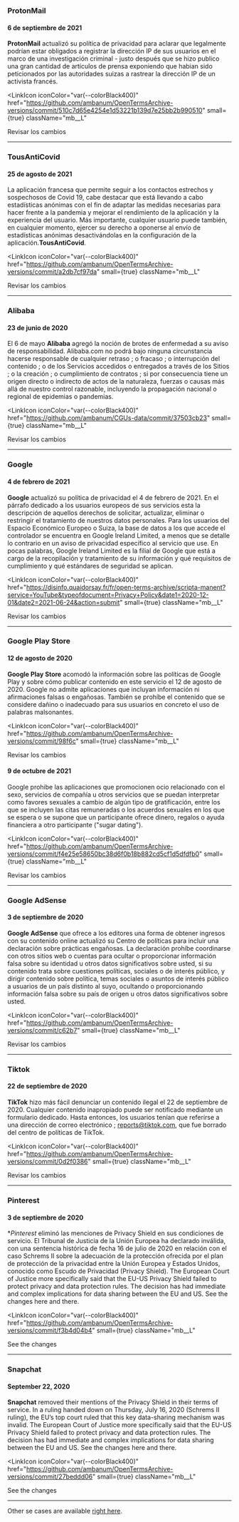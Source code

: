 ### ProtonMail

#### 6 de septiembre de 2021

**ProtonMail** actualizó su política de privacidad para aclarar que legalmente podrían estar obligados a registrar la dirección IP de sus usuarios en el marco de una investigación criminal - justo después que se hizo publico una gran cantidad de artículos de prensa exponiendo que habian  sido peticionados por las autoridades suizas a rastrear la dirección IP de un activista francés.

<LinkIcon
  iconColor="var(--colorBlack400)"
  href="https://github.com/ambanum/OpenTermsArchive-versions/commit/510c7d65e4254e1d53221b139d7e25bb2b990510"
  small={true}
  className="mb__L"
>
  <a target="_blank" rel="noopener">
    Revisar los cambios
  </a>
</LinkIcon>

---

### TousAntiCovid

#### 25 de agosto de 2021

La aplicación francesa que permite seguir a los contactos estrechos y sospechosos de Covid 19, cabe destacar que está llevando a cabo estadísticas anónimas con el fin de adaptar las medidas necesarias para hacer frente a la pandemia y mejorar el rendimiento de la aplicación y la experiencia del usuario. Más importante, cualquier usuario puede también, en cualquier momento, ejercer su derecho a oponerse al envío de estadísticas anónimas desactivándolas en la configuración de la aplicación.**TousAntiCovid**.

<LinkIcon
  iconColor="var(--colorBlack400)"
  href="https://github.com/ambanum/OpenTermsArchive-versions/commit/a2db7cf97da"
  small={true}
  className="mb__L"
>
  <a target="_blank" rel="noopener">
    Revisar los cambios
  </a>
</LinkIcon>

---

### Alibaba

#### 23 de junio de 2020

El 6 de mayo **Alibaba** agregó la noción de brotes de enfermedad a su aviso de responsabilidad. Alibaba.com no podrá bajo ninguna circunstancia hacerse responsable de cualquier retraso ; o fracaso ; o interrupción del contenido ; o de los Servicios accedidos o entregados a través de los Sitios ; o la creación ; o cumplimiento de contratos ; si por consecuencia tiene un origen directo o indirecto de actos de la naturaleza, fuerzas o causas más allá de nuestro control razonable, incluyendo la propagación nacional o regional de epidemias o pandemias.

<LinkIcon
  iconColor="var(--colorBlack400)"
  href="https://github.com/ambanum/CGUs-data/commit/37503cb23"
  small={true}
  className="mb__L"
>
  <a target="_blank" rel="noopener">
    Revisar los cambios
  </a>
</LinkIcon>

---

### Google 

#### 4 de febrero de 2021

**Google** actualizó su política de privacidad el 4 de febrero de 2021. En el párrafo dedicado a los usuarios europeos de sus servicios esta la descripción de aquellos derechos de solicitar, actualizar, eliminar o restringir el tratamiento de nuestros datos personales. Para los usuarios del Espacio Económico Europeo o Suiza, la base de datos a los que accede el controlador se encuentra en Google Ireland Limited, a menos que se detalle lo contrario en un aviso de privacidad específico al servicio que use. En pocas palabras, Google Ireland Limited es la filial de Google que está a cargo de la recopilación y tratamiento de su información y qué requisitos de cumplimiento y qué estándares de seguridad se aplican.

<LinkIcon
  iconColor="var(--colorBlack400)"
  href="https://disinfo.quaidorsay.fr/fr/open-terms-archive/scripta-manent?service=YouTube&typeofdocument=Privacy+Policy&date1=2020-12-01&date2=2021-06-24&action=submit"
  small={true}
  className="mb__L"
>
  <a target="_blank" rel="noopener">
    Revisar los cambios
  </a>
</LinkIcon>

---

### Google Play Store

#### 12 de agosto de 2020

**Google Play Store** acomodó la información sobre las políticas de Google Play y sobre cómo publicar contenido en este servicio el 12 de agosto de 2020. Google no admite aplicaciones que incluyan información ni afirmaciones falsas o engañosas. También se prohíbe el contenido que se considere dañino o inadecuado para sus usuarios en concreto el uso de palabras malsonantes.

<LinkIcon
  iconColor="var(--colorBlack400)"
  href="https://github.com/ambanum/OpenTermsArchive-versions/commit/98f6c"
  small={true}
  className="mb__L"
>
  <a target="_blank" rel="noopener">
    Revisar los cambios
  </a>
</LinkIcon>

#### 9 de octubre de 2021

Google prohibe las aplicaciones que promocionen ocio relacionado con el sexo, servicios de compañía u otros servicios que se puedan interpretar como favores sexuales a cambio de algún tipo de gratificación, entre los que se incluyen las citas remuneradas o los acuerdos sexuales en los que se espera o se supone que un participante ofrece dinero, regalos o ayuda financiera a otro participante ("sugar dating").

<LinkIcon
  iconColor="var(--colorBlack400)"
  href="https://github.com/ambanum/OpenTermsArchive-versions/commit/f4e25e58650bc38d6f0b18b882cd5cf1d5dfdfb0"
  small={true}
  className="mb__L"
>
  <a target="_blank" rel="noopener">
    Revisar los cambios
  </a>
</LinkIcon>

---

### Google AdSense

#### 3 de septiembre de 2020

**Google AdSense** que ofrece a los editores una forma de obtener ingresos con su contenido online actualizó su Centro de políticas para incluir una declaración sobre prácticas engañosas. La declaración prohíbe coordinarse con otros sitios web o cuentas para ocultar o proporcionar información falsa sobre su identidad u otros datos significativos sobre usted, si su contenido trata sobre cuestiones políticas, sociales o de interés público, y dirigir contenido sobre política, temas sociales o asuntos de interés público a usuarios de un país distinto al suyo, ocultando o proporcionando información falsa sobre su país de origen u otros datos significativos sobre usted.

<LinkIcon
  iconColor="var(--colorBlack400)"
  href="https://github.com/ambanum/OpenTermsArchive-versions/commit/c62b7"
  small={true}
  className="mb__L"
>
  <a target="_blank" rel="noopener">
    Revisar los cambios
  </a>
</LinkIcon>

---

### Tiktok

#### 22 de septiembre de 2020

**TikTok** hizo más fácil denunciar un contenido ilegal el 22 de septiembre de 2020. Cualquier contenido inapropiado puede ser notificado mediante un formulario dedicado. Hasta entonces, los usuarios tenían que referirse a una dirección de correo electrónico ; reports@tiktok.com, que fue borrado del centro de políticas de TikTok.

<LinkIcon
  iconColor="var(--colorBlack400)"
  href="https://github.com/ambanum/OpenTermsArchive-versions/commit/0d2f0386"
  small={true}
  className="mb__L"
>
  <a target="_blank" rel="noopener">
    Revisar los cambios
  </a>
</LinkIcon>

---

### Pinterest

#### 3 de septiembre de 2020

\*_Pinterest_ eliminó las menciones de Privacy Shield en sus condiciones de servicio. El Tribunal de Justicia de la Unión Europea ha declarado inválida, con una sentencia histórica de fecha 16 de julio de 2020 en relación con el caso Schrems II sobre la adecuación de la protección ofrecida por el plan de protección de la privacidad entre la Unión Europea y Estados Unidos, conocido como Escudo de Privacidad (Privacy Shield). The European Court of Justice more specifically said that the EU-US Privacy Shield failed to protect privacy and data protection rules. The decision has had immediate and complex implications for data sharing between the EU and US. See the changes here and there.

<LinkIcon
  iconColor="var(--colorBlack400)"
  href="https://github.com/ambanum/OpenTermsArchive-versions/commit/f3b4d04b4"
  small={true}
  className="mb__L"
>
  <a target="_blank" rel="noopener">
    See the changes
  </a>
</LinkIcon>

---

### Snapchat

#### September 22, 2020

**Snapchat** removed their mentions of the Privacy Shield in their terms of service. In a ruling handed down on Thursday, July 16, 2020 (Schrems II ruling), the EU’s top court ruled that this key data-sharing mechanism was invalid. The European Court of Justice more specifically said that the EU-US Privacy Shield failed to protect privacy and data protection rules. The decision has had immediate and complex implications for data sharing between the EU and US. See the changes here and there.

<LinkIcon
  iconColor="var(--colorBlack400)"
  href="https://github.com/ambanum/OpenTermsArchive-versions/commit/27beddd06"
  small={true}
  className="mb__L"
>
  <a target="_blank" rel="noopener">
    See the changes
  </a>
</LinkIcon>

---

Other se cases are available <a href="https://github.com/ambanum/OpenTermsArchive/wiki/Études-de-cas" target="_blank" rel="noopener">right here</a>.
